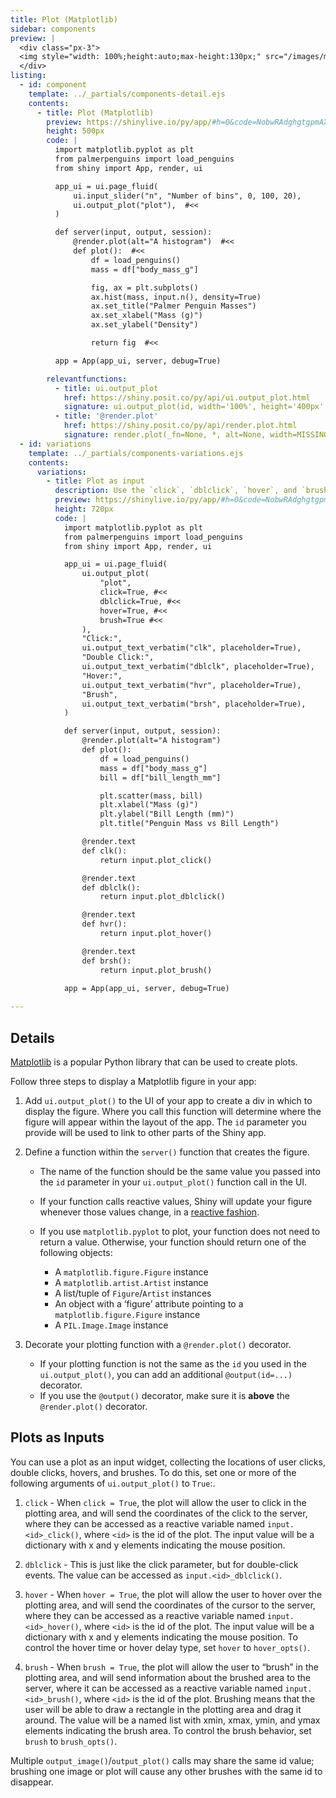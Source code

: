 ```yaml
---
title: Plot (Matplotlib)
sidebar: components
preview: |
  <div class="px-3">
  <img style="width: 100%;height:auto;max-height:130px;" src="/images/matplotlib.jpg">
  </div>
listing:
  - id: component
    template: ../_partials/components-detail.ejs
    contents:
      - title: Plot (Matplotlib)
        preview: https://shinylive.io/py/app/#h=0&code=NobwRAdghgtgpmAXGKAHVA6VBPMAaMAYwHsIAXOcpMASxlWICcyACGKM1AG2LK5oBGWbN14soAZxbcyAHQh0GzFhACu9bOKkRU8gGaNiMaVC7xGqSgHNVNCFMVNWPKABMA+pYg27E-YeMJAAs7TUdlAEF0PBZGSlc4RhjbeXk0VHdbFgBeFlssKCs4dz0uW1cACnkWGryaDDtUVTJ3CX4ExirIWXwWHoA5dQFElmI9FgFfHpiABhiARhm5lgAmGYBKPGra-OJmppbRMi6jns35ddSIeQTxiUSAN0SKxuaYvc43lnuJCRpSdaIbY1AACcQgHSwPGOpjI2R6ERYIQkZGIVkYsDOwJYt2k0IqgOxtRx41yLg8Xh89gJRNq7F+ORJwB6AmIrmw7npEncVh6AF0rsTiXoaFYYlAAB6MmQYCSqARHCQ0iBC2qSjDI45cmKvMgYCAEmIJew0MjYbIAFUYqjglxVqvEEtlcBaZFNXDgXQACqZzCwvdZbCqALKSH5Y+2q9X3FoSrhQYZcLqhhkVKyXMB2h2O50tbDxxNdAAilD+ZojtJqcTIqkYKpFvOuTfSjKiqAq6UyNBi90YTySOLgAlUVkt1tt8jAAF8+UA
        height: 500px
        code: |
          import matplotlib.pyplot as plt
          from palmerpenguins import load_penguins
          from shiny import App, render, ui

          app_ui = ui.page_fluid(
              ui.input_slider("n", "Number of bins", 0, 100, 20),
              ui.output_plot("plot"),  #<<
          )

          def server(input, output, session):
              @render.plot(alt="A histogram")  #<<
              def plot():  #<<
                  df = load_penguins()
                  mass = df["body_mass_g"]

                  fig, ax = plt.subplots()
                  ax.hist(mass, input.n(), density=True)
                  ax.set_title("Palmer Penguin Masses")
                  ax.set_xlabel("Mass (g)")
                  ax.set_ylabel("Density")

                  return fig  #<<

          app = App(app_ui, server, debug=True)

        relevantfunctions:
          - title: ui.output_plot
            href: https://shiny.posit.co/py/api/ui.output_plot.html
            signature: ui.output_plot(id, width='100%', height='400px', *, inline=False, click=False, dblclick=False, hover=False, brush=False, fill=MISSING)
          - title: '@render.plot'
            href: https://shiny.posit.co/py/api/render.plot.html
            signature: render.plot(_fn=None, *, alt=None, width=MISSING, height=MISSING, **kwargs)
  - id: variations
    template: ../_partials/components-variations.ejs
    contents:
      variations:
        - title: Plot as input
          description: Use the `click`, `dblclick`, `hover`, and `brush` arguments of `ui.output_plot()` to collect information about the user's mouse interactions as a reactive variable. The app below displays the values returned, but you can also call the values from within your computations to filter tables, perform calculations, and so on.
          preview: https://shinylive.io/py/app/#h=0&code=NobwRAdghgtgpmAXGKAHVA6VBPMAaMAYwHsIAXOcpMASxlWICcyACGKM1AG2LK5oBGWbN14soAZxbcyAHQgAzRsRjSoXeI1SUA5gFcaEKXQbMWPKABMA+toj7DE+UpUsJAC0PYWJpqwCC6HgsjJSWcIzBBvLyaKjWBiwAvCwGWFA6cNYKXAaWABTyLMWpNBjEepyVtjxkhRAljSyyYKJy+M0NTcWE-IQA1kkAKox6cMEAxAA8U0XdLJYCXL00A8Oj4yzTs13d7sQAbhHrY5Mzc90Cox4ncFvnuywAlHgXzWAAwn39iC2vj2kKlUyNYKAAPEFHRgCDh0QpELj9P7SLhQQhwfZccKMW4vN4tAAiFSWdy+qx+fzegMqqGq4MhERhZDhLUWy0RyO4aIxxCxxxGYzxjxaAAlDhFfvgqWUgbSQfTrFCmSywO4DoxOaj0Zjsbj-o0WgAha7uSkAmU0ulwCGKxmwmDwq4eTXcnX8jZCp4xCDhBRuCJQ-KGOXBWWVYISOASCQ0UhPX6PAACoR9ESwtXy6jISRa-hYngkZGIOkYsBaXsevpRvHy8bejUsfpSFhsdgcRlr9ZK7GjyQWCmALQExEs2GsPYk1h0LQAul3igIaFwuH3G4OwIvl9YuLoyO5xzBZ975iiyBgJIQOBRGPkJ8FN1wKyeZBgwaiBHAuPCALKSKT5HQvTAJ95hfbB30-eFDSXFcABld3cFhbxgICQO6F9mT4OB4QABV0AwGl-XsDikaDlxYeD7D3ctjxKZMwjTek3irXp+lrBMT1CMg9EYBpg0qdNeGsFYBk7CA3no1NGAwJjKzgP02VY9j5xCOBuN4nwIDlQSQUU74xIklNsRk605Dkv01RvOtHkaLieL4rSBLaax9kDCtDIY6TZIbeSWCddxlJsko7I0-iz2cq49A8MST29OI+0CVBM3QBIaAjAMImCcIBD0HRcTAABfGcgA
          height: 720px
          code: |
            import matplotlib.pyplot as plt
            from palmerpenguins import load_penguins
            from shiny import App, render, ui

            app_ui = ui.page_fluid(
                ui.output_plot(
                    "plot", 
                    click=True, #<<
                    dblclick=True, #<<
                    hover=True, #<<
                    brush=True #<<
                ),
                "Click:",
                ui.output_text_verbatim("clk", placeholder=True),
                "Double Click:",
                ui.output_text_verbatim("dblclk", placeholder=True),
                "Hover:",
                ui.output_text_verbatim("hvr", placeholder=True),
                "Brush",
                ui.output_text_verbatim("brsh", placeholder=True),
            )

            def server(input, output, session):
                @render.plot(alt="A histogram")
                def plot():
                    df = load_penguins()
                    mass = df["body_mass_g"]
                    bill = df["bill_length_mm"]

                    plt.scatter(mass, bill)
                    plt.xlabel("Mass (g)")
                    plt.ylabel("Bill Length (mm)")
                    plt.title("Penguin Mass vs Bill Length")

                @render.text
                def clk():
                    return input.plot_click()

                @render.text
                def dblclk():
                    return input.plot_dblclick()

                @render.text
                def hvr():
                    return input.plot_hover()

                @render.text
                def brsh():
                    return input.plot_brush()
                    
            app = App(app_ui, server, debug=True)

---
```


:::{#component}
:::

## Details

[Matplotlib](https://matplotlib.org/) is a popular Python library that can be used to create plots.

Follow three steps to display a Matplotlib figure in your app:


  1. Add `ui.output_plot()` to the UI of your app to create a div in which to display the figure.
  Where you call this function will determine where the figure will appear within the layout of the app.
  The `id` parameter you provide will be used to link to other parts of the Shiny app.
  
  2. Define a function within the `server()` function that creates the figure.

      - The name of the function should be the same value you passed into the `id` parameter
        in your `ui.output_plot()` function call in the UI.

      - If your function calls reactive values, Shiny will update your figure whenever those values change,
in a [reactive fashion](https://shiny.posit.co/py/docs/reactive-programming.html).

      - If you use `matplotlib.pyplot` to plot, your function does not need to return a value. Otherwise, your function should return one of the following objects:
          
          - A `matplotlib.figure.Figure` instance
          - A `matplotlib.artist.Artist` instance
          - A list/tuple of `Figure`/`Artist` instances
          - An object with a ‘figure’ attribute pointing to a `matplotlib.figure.Figure` instance
          - A `PIL.Image.Image` instance

  3. Decorate your plotting function with a `@render.plot()` decorator.
      
      - If your plotting function is not the same as the `id` you used in the `ui.output_plot()`, you can add an additional `@output(id=...)` decorator.
      - If you use the `@output()` decorator, make sure it is __above__ the `@render.plot()` decorator.


## Plots as Inputs


You can use a plot as an input widget, collecting the locations of user clicks, double clicks, hovers, and brushes. To do this, set one or more of the following arguments of `ui.output_plot()` to `True`:.

  1. `click` - When `click = True`, the plot will allow the user to click in the plotting area, and will send the coordinates of the click to the server, where they can be accessed as a reactive variable named `input.<id>_click()`, where `<id>` is the id of the plot. The input value will be a dictionary with x and y elements indicating the mouse position.
  
  2. `dblclick` - This is just like the click parameter, but for double-click events. The value can be accessed as `input.<id>_dblclick()`.
  
  3. `hover` - When `hover = True`, the plot will allow the user to hover over the plotting area, and will send the coordinates of the cursor to the server, where they can be accessed as a reactive variable named `input.<id>_hover()`, where `<id>` is the id of the plot. The input value will be a dictionary with x and y elements indicating the mouse position. To control the hover time or hover delay type, set `hover` to `hover_opts()`.
  
  4. `brush` - When `brush = True`, the plot will allow the user to “brush” in the plotting area, and will send information about the brushed area to the server, where it can be accessed as a reactive variable named `input.<id>_brush()`, where `<id>` is the id of the plot. Brushing means that the user will be able to draw a rectangle in the plotting area and drag it around. The value will be a named list with xmin, xmax, ymin, and ymax elements indicating the brush area. To control the brush behavior, set `brush` to `brush_opts()`.

  Multiple `output_image()`/`output_plot()` calls may share the same id value; brushing one image or plot will cause any other brushes with the same id to disappear.
  
:::{#variations}
:::